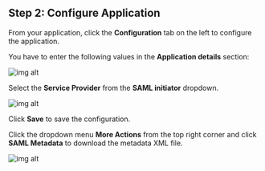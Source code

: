 ## Step 2: Configure Application

From your application, click the **Configuration** tab on the left to configure the application.

You have to enter the following values in the **Application details** section:

<div className='flex flex-col gap-4'>
  <div>
    <InputWithCopyButton text={spConfig.entityId} label='Audience (Entity ID)' />
  </div>
  <div>
    <InputWithCopyButton text={spConfig.acsUrl} label='ACS (Consumer) URL Validator' />
  </div>
  <div>
    <InputWithCopyButton text={spConfig.acsUrl} label='ACS (Consumer) URL' />
  </div>
</div>

<AdvancedSPConfigLink />

![img alt](https://cdn.boxyhq.com/docs/sso/providers/onelogin/4.png)

Select the **Service Provider** from the **SAML initiator** dropdown.

![img alt](https://cdn.boxyhq.com/docs/sso/providers/onelogin/7.png)

Click **Save** to save the configuration.

Click the dropdown menu **More Actions** from the top right corner and click **SAML Metadata** to download the metadata XML file.

![img alt](https://cdn.boxyhq.com/docs/sso/providers/onelogin/5.png)

<Footer />
